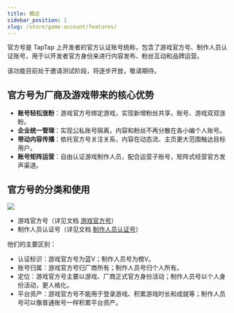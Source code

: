 ```yaml
---
title: 概述
sidebar_position: 1
slug: /store/game-account/features/
---
```


<head>
  <meta name="robots" content="noindex" />
</head>

官方号是 TapTap 上开发者的官方认证账号统称，包含了游戏官方号、制作人员认证账号，用于以开发者官方身份来进行内容发布、粉丝互动和品牌运营。

该功能目前处于邀请测试阶段，将逐步开放，敬请期待。

## 官方号为厂商及游戏带来的核心优势
- **账号轻松涨粉**：游戏官方号绑定游戏，实现新增粉丝共享，账号、游戏双双涨粉。
- **企业统一管理**：实现公私账号隔离，内容和粉丝不再分散在各小编个人账号。
- **带动内容传播**：依托官方号关注关系，内容在动态流、主页更大范围触达目标用户。
- **账号矩阵运营**：自由认证游戏制作人员，配合运营子账号，矩阵式经营官方发声渠道。

## 官方号的分类和使用

![](https://img.tapimg.net/market/images/40cf8587d3b69a9f8429e98bdc02f34e.png)

- 游戏官方号（详见文档 [游戏官方号](https://developer.taptap.cn/docs/store/game-account/official-game/)）
- 制作人员认证号（详见文档 [制作人员认证号](https://developer.taptap.cn/docs/store/game-account/production-staff/)）

他们的主要区别：
- 认证标识：游戏官方号为蓝V；制作人员号为橙V。
- 账号归属：游戏官方号归厂商所有；制作人员号归个人所有。
- 定位：游戏官方号主要以游戏、厂商正式官方身份活动；制作人员号以个人身份活动，更人格化。
- 平台资产：游戏官方号不能用于登录游戏、积累游戏时长和成就等；制作人员号可以像普通账号一样积累平台资产。
